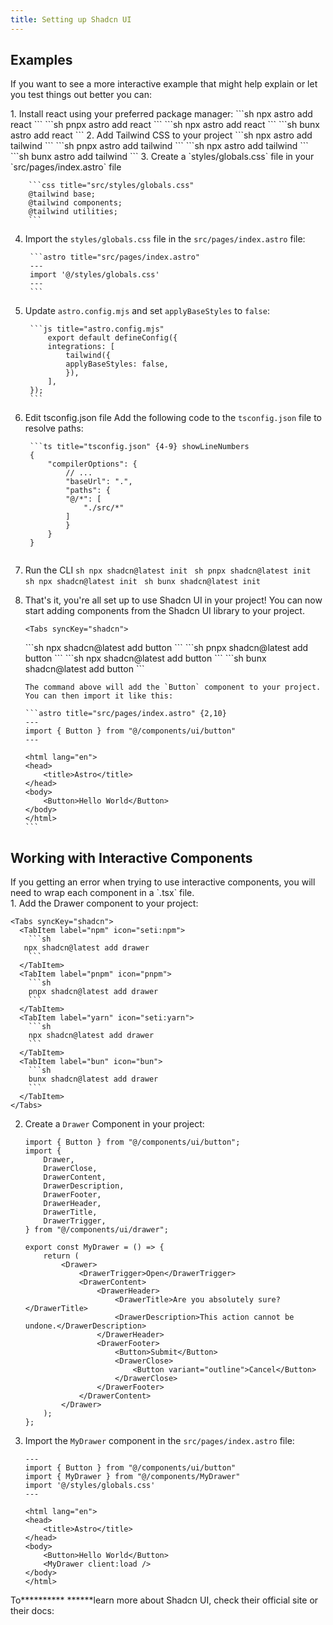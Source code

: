 ```yaml
---
title: Setting up Shadcn UI
---
```



## Examples

If you want to see a more interactive example that might help explain or let you test things out better you can: 

<ExampleLinks 
  stackblitzLink="https://stackblitz.com/~/github.com/hkbertoson/astro-shadcn-ui"
  githubLink="https://github.com/hkbertoson/astro-shadcn-ui"
/>


<Steps>
1. Install react using your preferred package manager:
    <Tabs syncKey="shadcn">
      <TabItem label="npm" icon="seti:npm">
        ```sh
        npx astro add react
        ```
      </TabItem>
      <TabItem label="pnpm" icon="pnpm">
        ```sh
        pnpx astro add react
        ```
      </TabItem>
      <TabItem label="yarn" icon="seti:yarn">
        ```sh
        npx astro add react
        ```
      </TabItem>
      <TabItem label="bun" icon="bun">
        ```sh
        bunx astro add react
        ```
      </TabItem>
    </Tabs>
2. Add Tailwind CSS to your project
    <Tabs syncKey="shadcn">
      <TabItem label="npm" icon="seti:npm">
        ```sh
        npx astro add tailwind
        ```
      </TabItem>
      <TabItem label="pnpm" icon="pnpm">
        ```sh
        pnpx astro add tailwind
        ```
      </TabItem>
      <TabItem label="yarn" icon="seti:yarn">
        ```sh
        npx astro add tailwind
        ```
      </TabItem>
      <TabItem label="bun" icon="bun">
        ```sh
        bunx astro add tailwind
        ```
      </TabItem>
    </Tabs>
3. Create a `styles/globals.css` file in your `src/pages/index.astro` file

        ```css title="src/styles/globals.css"
        @tailwind base;
        @tailwind components;
        @tailwind utilities;
        ```
4. Import the `styles/globals.css` file in the `src/pages/index.astro` file:

        ```astro title="src/pages/index.astro"
        ---
        import '@/styles/globals.css'
        ---
        ```
5. Update `astro.config.mjs` and set `applyBaseStyles` to `false`:

        ```js title="astro.config.mjs"
            export default defineConfig({
            integrations: [
                tailwind({
                applyBaseStyles: false,
                }),
            ],
        });
        ```
6. Edit tsconfig.json file
    Add the following code to the `tsconfig.json` file to resolve paths:
    
        ```ts title="tsconfig.json" {4-9} showLineNumbers
        {
            "compilerOptions": {
                // ...
                "baseUrl": ".",
                "paths": {
                "@/*": [
                    "./src/*"
                ]
                }
            }
        }
    ```

7. Run the CLI
    <Tabs syncKey="shadcn">
      <TabItem label="npm" icon="seti:npm">
        ```sh
       npx shadcn@latest init
        ```
      </TabItem>
      <TabItem label="pnpm" icon="pnpm">
        ```sh
        pnpx shadcn@latest init
        ```
      </TabItem>
      <TabItem label="yarn" icon="seti:yarn">
        ```sh
        npx shadcn@latest init
        ```
      </TabItem>
      <TabItem label="bun" icon="bun">
        ```sh
        bunx shadcn@latest init
        ```
      </TabItem>
    </Tabs>
10. That's it, you're all set up to use Shadcn UI in your project!
    You can now start adding components from the Shadcn UI library to your project.
    
        <Tabs syncKey="shadcn">
      <TabItem label="npm" icon="seti:npm">
        ```sh
       npx shadcn@latest add button
        ```
      </TabItem>
      <TabItem label="pnpm" icon="pnpm">
        ```sh
        pnpx shadcn@latest add button
        ```
      </TabItem>
      <TabItem label="yarn" icon="seti:yarn">
        ```sh
        npx shadcn@latest add button
        ```
      </TabItem>
      <TabItem label="bun" icon="bun">
        ```sh
        bunx shadcn@latest add button
        ```
      </TabItem>
    </Tabs>

        The command above will add the `Button` component to your project. You can then import it like this:

        ```astro title="src/pages/index.astro" {2,10}
        ---
        import { Button } from "@/components/ui/button"
        ---

        <html lang="en">
        <head>
            <title>Astro</title>
        </head>
        <body>
            <Button>Hello World</Button>
        </body>
        </html>
        ```
</Steps>

## Working with Interactive Components

<Aside>
If you getting an error when trying to use interactive components, you will need to wrap each component in a `.tsx` file.
</Aside>

<Steps>
1. Add the Drawer component to your project:

    <Tabs syncKey="shadcn">
      <TabItem label="npm" icon="seti:npm">
        ```sh
       npx shadcn@latest add drawer
        ```
      </TabItem>
      <TabItem label="pnpm" icon="pnpm">
        ```sh
        pnpx shadcn@latest add drawer
        ```
      </TabItem>
      <TabItem label="yarn" icon="seti:yarn">
        ```sh
        npx shadcn@latest add drawer
        ```
      </TabItem>
      <TabItem label="bun" icon="bun">
        ```sh
        bunx shadcn@latest add drawer
        ```
      </TabItem>
    </Tabs>

2. Create a `Drawer` Component in your project:

    ```tsx title="src/components/MyDrawer.tsx"
    import { Button } from "@/components/ui/button";
    import {
        Drawer,
        DrawerClose,
        DrawerContent,
        DrawerDescription,
        DrawerFooter,
        DrawerHeader,
        DrawerTitle,
        DrawerTrigger,
    } from "@/components/ui/drawer";

    export const MyDrawer = () => {
        return (
            <Drawer>
                <DrawerTrigger>Open</DrawerTrigger>
                <DrawerContent>
                    <DrawerHeader>
                        <DrawerTitle>Are you absolutely sure?</DrawerTitle>
                        <DrawerDescription>This action cannot be undone.</DrawerDescription>
                    </DrawerHeader>
                    <DrawerFooter>
                        <Button>Submit</Button>
                        <DrawerClose>
                            <Button variant="outline">Cancel</Button>
                        </DrawerClose>
                    </DrawerFooter>
                </DrawerContent>
            </Drawer>
        );
    };
    ```
3. Import the `MyDrawer` component in the `src/pages/index.astro` file:

    ```astro title="src/pages/index.astro" {2,10}
    ---
    import { Button } from "@/components/ui/button"
    import { MyDrawer } from "@/components/MyDrawer"
    import '@/styles/globals.css'
    ---

    <html lang="en">
    <head>
        <title>Astro</title>
    </head>
    <body>
        <Button>Hello World</Button>
        <MyDrawer client:load />
    </body>
    </html>
    ```
</Steps>

To********** ******learn more about Shadcn UI, check their official site or their docs:
<LinkCard
    title="Shadcn UI Documentation"
    href="https://ui.shadcn.com/docs"
/>

